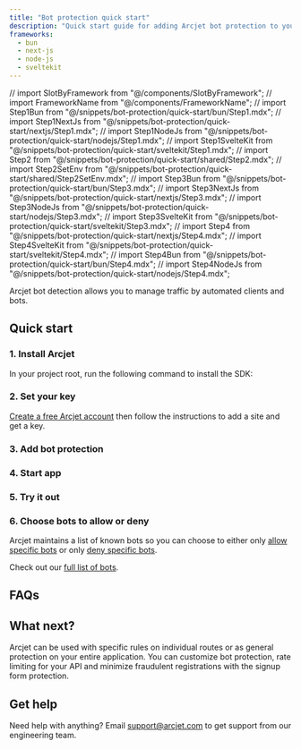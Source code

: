 ```yaml
---
title: "Bot protection quick start"
description: "Quick start guide for adding Arcjet bot protection to your Next.js, Node.js, Bun, or SvelteKit app."
frameworks:
  - bun
  - next-js
  - node-js
  - sveltekit
---
```


// import SlotByFramework from "@/components/SlotByFramework";
// import FrameworkName from "@/components/FrameworkName";
// import Step1Bun from "@/snippets/bot-protection/quick-start/bun/Step1.mdx";
// import Step1NextJs from "@/snippets/bot-protection/quick-start/nextjs/Step1.mdx";
// import Step1NodeJs from "@/snippets/bot-protection/quick-start/nodejs/Step1.mdx";
// import Step1SvelteKit from "@/snippets/bot-protection/quick-start/sveltekit/Step1.mdx";
// import Step2 from "@/snippets/bot-protection/quick-start/shared/Step2.mdx";
// import Step2SetEnv from "@/snippets/bot-protection/quick-start/shared/Step2SetEnv.mdx";
// import Step3Bun from "@/snippets/bot-protection/quick-start/bun/Step3.mdx";
// import Step3NextJs from "@/snippets/bot-protection/quick-start/nextjs/Step3.mdx";
// import Step3NodeJs from "@/snippets/bot-protection/quick-start/nodejs/Step3.mdx";
// import Step3SvelteKit from "@/snippets/bot-protection/quick-start/sveltekit/Step3.mdx";
// import Step4 from "@/snippets/bot-protection/quick-start/nextjs/Step4.mdx";
// import Step4SvelteKit from "@/snippets/bot-protection/quick-start/sveltekit/Step4.mdx";
// import Step4Bun from "@/snippets/bot-protection/quick-start/bun/Step4.mdx";
// import Step4NodeJs from "@/snippets/bot-protection/quick-start/nodejs/Step4.mdx";

Arcjet bot detection allows you to manage traffic by automated clients and bots.

<WhatIsArcjet />

## Quick start

<Snippet id="bot-protection/quick-start/intro" />

### 1. Install Arcjet

In your project root, run the following command to install the SDK:

<Snippet id="bot-protection/quick-start/step1" />

### 2. Set your key

[Create a free Arcjet account](https://app.arcjet.com) then follow the
instructions to add a site and get a key.

<Snippet id="bot-protection/quick-start/step2" />

### 3. Add bot protection

<Snippet id="bot-protection/quick-start/step3" />

### 4. Start app

<Snippet id="bot-protection/quick-start/step4" />

### 5. Try it out

<Snippet id="bot-protection/quick-start/step5" />

### 6. Choose bots to allow or deny

Arcjet maintains a list of known bots so you can choose to either only [allow
specific bots](/bot-protection/reference) or only [deny specific
bots](/bot-protection/reference).

Check out our [full list of bots](https://arcjet.com/bot-list).

## FAQs

<FAQs />

## What next?

Arcjet can be used with specific rules on individual routes or as general
protection on your entire application. You can customize bot protection, rate
limiting for your API and minimize fraudulent registrations with the signup form
protection.

<CardGrid>
  <LinkCard
    title="Bot protection reference"
    href="/bot-protection/reference"
    description="Full details about bot protection."
  ></LinkCard>
  <LinkCard
    title="Testing"
    href="/testing"
    description="Write tests for your rules."
  />
</CardGrid>

## Get help

Need help with anything? Email support@arcjet.com to get support from our
engineering team.

<Comments />
